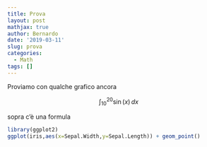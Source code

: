 ```yaml
---
title: Prova
layout: post
mathjax: true
author: Bernardo
date: '2019-03-11'
slug: prova
categories:
  - Math
tags: []
---
```

Proviamo con qualche grafico ancora

$$\int_{10}^{20} \sin(x) \, dx$$

sopra c'è una formula

```r
library(ggplot2)
ggplot(iris,aes(x=Sepal.Width,y=Sepal.Length)) + geom_point()
```